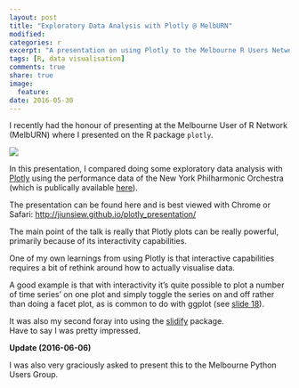 ```yaml
---
layout: post
title: "Exploratory Data Analysis with Plotly @ MelbURN"
modified:
categories: r
excerpt: "A presentation on using Plotly to the Melbourne R Users Network."
tags: [R, data visualisation]
comments: true
share: true
image:
  feature:
date: 2016-05-30
---
```

I recently had the honour of presenting at the Melbourne User of R Network 
(MelbURN) where I presented on the R package `plotly`.

![](/images/2016-05-30-exploratory-data-analysis-with-plotly/highres_450542663.jpeg)

In this presentation, I compared doing some exploratory data analysis with 
[Plotly](https://plot.ly) using the performance data of the New York Philharmonic
Orchestra (which is publically available 
[here](https://github.com/nyphilarchive/PerformanceHistory)).


The presentation can be found here and is best viewed with Chrome or Safari:
[http://jiunsiew.github.io/plotly_presentation/](http://jiunsiew.github.io/plotly_presentation/)

The main point of the talk is really that Plotly plots can be really powerful, 
primarily because of its interactivity capabilities.  

One of my own learnings from using Plotly is that interactive capabilities 
requires a bit of rethink around how to actually visualise data.

A good example is that with interactivity it's quite possible to plot a number 
of time series' on one plot and simply toggle the series on and off rather than 
doing a facet plot, as is common to do with ggplot (see [slide 18](http://jiunsiew.github.io/plotly_presentation/#18)).

It was also my second foray into using the [slidify](http://slidify.org) package.  
Have to say I was pretty impressed.

**Update (2016-06-06)**

I was also very graciously asked to present this to the Melbourne Python Users Group.